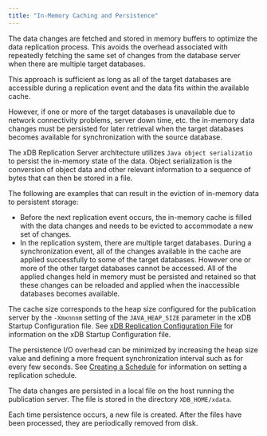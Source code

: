 ```yaml
---
title: "In-Memory Caching and Persistence"
---
```


<div id="inmemory_caching" class="registered_link"></div>

The data changes are fetched and stored in memory buffers to optimize the data replication process. This avoids the overhead associated with repeatedly fetching the same set of changes from the database server when there are multiple target databases.

This approach is sufficient as long as all of the target databases are accessible during a replication event and the data fits within the available cache.

However, if one or more of the target databases is unavailable due to network connectivity problems, server down time, etc. the in-memory data changes must be persisted for later retrieval when the target databases becomes available for synchronization with the source database.

The xDB Replication Server architecture utilizes `Java object serializatio` to persist the in-memory state of the data. Object serialization is the conversion of object data and other relevant information to a sequence of bytes that can then be stored in a file.

The following are examples that can result in the eviction of in-memory data to persistent storage:

-   Before the next replication event occurs, the in-memory cache is filled with the data changes and needs to be evicted to accommodate a new set of changes.
-   In the replication system, there are multiple target databases. During a synchronization event, all of the changes available in the cache are applied successfully to some of the target databases. However one or more of the other target databases cannot be accessed. All of the applied changes held in memory must be persisted and retained so that these changes can be reloaded and applied when the inaccessible databases becomes available.

The cache size corresponds to the heap size configured for the publication server by the `-Xmxnnnm` setting of the `JAVA_HEAP_SIZE` parameter in the xDB Startup Configuration file. See [xDB Replication Configuration File](../../03_replication_server_components_and_architecture/01_physical_components/#xdb_replication_conf_file) for information on the xDB Startup Configuration file.

The persistence I/O overhead can be minimized by increasing the heap size value and defining a more frequent synchronization interval such as for every few seconds. See [Creating a Schedule](../../../07_common_operations/02_creating_schedule/#creating_schedule) for information on setting a replication schedule.

The data changes are persisted in a local file on the host running the publication server. The file is stored in the directory `XDB_HOME/xdata`.

Each time persistence occurs, a new file is created. After the files have been processed, they are periodically removed from disk.
